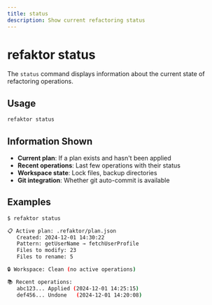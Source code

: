 ```yaml
---
title: status
description: Show current refactoring status
---
```


# refaktor status

The `status` command displays information about the current state of refactoring operations.

## Usage

```bash
refaktor status
```

## Information Shown

- **Current plan**: If a plan exists and hasn't been applied
- **Recent operations**: Last few operations with their status  
- **Workspace state**: Lock files, backup directories
- **Git integration**: Whether git auto-commit is available

## Examples

```bash
$ refaktor status

📋 Active plan: .refaktor/plan.json
   Created: 2024-12-01 14:30:22
   Pattern: getUserName → fetchUserProfile
   Files to modify: 23
   Files to rename: 5

🔒 Workspace: Clean (no active operations)

📚 Recent operations:
   abc123... Applied (2024-12-01 14:25:15)
   def456... Undone   (2024-12-01 14:20:08)
```